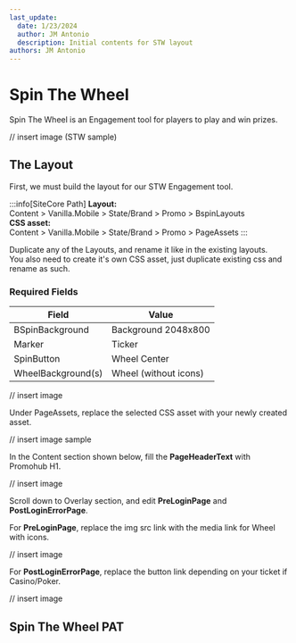 ```yaml
---
last_update:
  date: 1/23/2024
  author: JM Antonio
  description: Initial contents for STW layout
authors: JM Antonio
---
```


# Spin The Wheel
Spin The Wheel is an Engagement tool for players to play and win prizes.

// insert image (STW sample)

## The Layout
First, we must build the layout for our STW Engagement tool.

:::info[SiteCore Path]
<strong>Layout:</strong><br/>
Content > Vanilla.Mobile > State/Brand > Promo > BspinLayouts<br/>
<strong>CSS asset:</strong><br/>
Content > Vanilla.Mobile > State/Brand > Promo > PageAssets
:::

Duplicate any of the Layouts, and rename it like in the existing layouts.<br/>
You also need to create it's own CSS asset, just duplicate existing css and rename as such.

### Required Fields
| Field | Value |
| --- | --------- |
| BSpinBackground | Background 2048x800 |
| Marker | Ticker |
| SpinButton | Wheel Center |
| WheelBackground(s) | Wheel (without icons) |

// insert image

Under PageAssets, replace the selected CSS asset with your newly created asset.

// insert image sample

In the Content section shown below, fill the <strong>PageHeaderText</strong> with Promohub H1.

// insert image

Scroll down to Overlay section, and edit <strong>PreLoginPage</strong> and <strong>PostLoginErrorPage</strong>.

For <strong>PreLoginPage</strong>, replace the img src link with the media link for Wheel with icons.

// insert image

For <strong>PostLoginErrorPage</strong>, replace the button link depending on your ticket if Casino/Poker.

// insert image

## Spin The Wheel PAT
